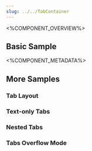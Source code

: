 ```yaml
---
slug: ../../TabContainer
---
```



<%COMPONENT_OVERVIEW%>

## Basic Sample
<Basic />

<%COMPONENT_METADATA%>

## More Samples

### Tab Layout
<TabLayout />

### Text-only Tabs
<TextOnlyTabs />

### Nested Tabs
<NestedTabs />

### Tabs Overflow Mode
<OverflowMode />

